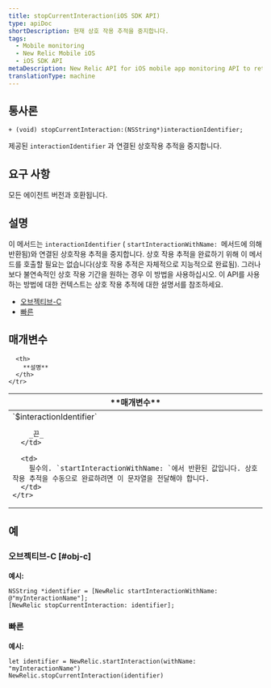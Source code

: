 ```yaml
---
title: stopCurrentInteraction(iOS SDK API)
type: apiDoc
shortDescription: 현재 상호 작용 추적을 중지합니다.
tags:
  - Mobile monitoring
  - New Relic Mobile iOS
  - iOS SDK API
metaDescription: New Relic API for iOS mobile app monitoring API to return the ID of the session.
translationType: machine
---
```


## 통사론

```
+ (void) stopCurrentInteraction:(NSString*)interactionIdentifier;
```

제공된 `interactionIdentifier` 과 연결된 상호작용 추적을 중지합니다.

## 요구 사항

모든 에이전트 버전과 호환됩니다.

## 설명

이 메서드는 `interactionIdentifier` ( `startInteractionWithName: `메서드에 의해 반환됨)와 연결된 상호작용 추적을 중지합니다. 상호 작용 추적을 완료하기 위해 이 메서드를 호출할 필요는 없습니다(상호 작용 추적은 자체적으로 지능적으로 완료됨). 그러나 보다 불연속적인 상호 작용 기간을 원하는 경우 이 방법을 사용하십시오. 이 API를 사용하는 방법에 대한 컨텍스트는 상호 작용 추적에 대한 설명서를 참조하세요.

* [오브젝티브-C](/docs/mobile-monitoring/new-relic-mobile/mobile-sdk/mobile-sdk-api-guide/#objc-custom-att-events)
* [빠른](/docs/mobile-monitoring/new-relic-mobile-ios/ios-sdk-api/ios-sdk-api-guide#swift-interactions)

## 매개변수

<table>
  <thead>
    <tr>
      <th width={200}>
        **매개변수**
      </th>

      <th>
        **설명**
      </th>
    </tr>
  </thead>

  <tbody>
    <tr>
      <td>
        `$interactionIdentifier`

        _끈_
      </td>

      <td>
        필수의. `startInteractionWithName: `에서 반환된 값입니다. 상호 작용 추적을 수동으로 완료하려면 이 문자열을 전달해야 합니다.
      </td>
    </tr>
  </tbody>
</table>

## 예

### 오브젝티브-C [#obj-c]

**예시:**

```
NSString *identifier = [NewRelic startInteractionWithName: @"myInteractionName"];
[NewRelic stopCurrentInteraction: identifier];
```

### 빠른

**예시:**

```
let identifier = NewRelic.startInteraction(withName: "myInteractionName")
NewRelic.stopCurrentInteraction(identifier)
```